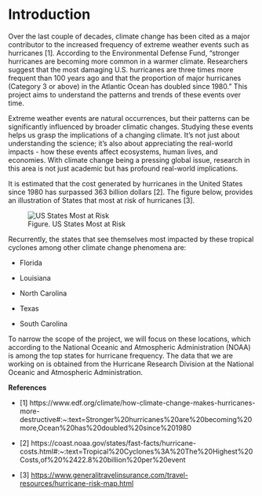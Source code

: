# Introduction

Over the last couple of decades, climate change has been cited as a major contributor to the increased frequency of extreme weather events such as hurricanes \[1\]. According to the Environmental Defense Fund, "stronger hurricanes are becoming more common in a warmer climate. Researchers suggest that the most damaging U.S. hurricanes are three times more frequent than 100 years ago and that the proportion of major hurricanes (Category 3 or above) in the Atlantic Ocean has doubled since 1980." This project aims to understand the patterns and trends of these events over time.

Extreme weather events are natural occurrences, but their patterns can be significantly influenced by broader climatic changes. Studying these events helps us grasp the implications of a changing climate. It's not just about understanding the science; it's also about appreciating the real-world impacts - how these events affect ecosystems, human lives, and economies. With climate change being a pressing global issue, research in this area is not just academic but has profound real-world implications.

It is estimated that the cost generated by hurricanes in the United States since 1980 has surpassed 363 billion dollars \[2\]. The figure below, provides an illustration of States that most at risk of hurricanes \[3\].

![Figure. US States Most at Risk](states_at_risk.png){alt="US States Most at Risk"}

Recurrently, the states that see themselves most impacted by these tropical cyclones among other climate change phenomena are:

-   Florida

-   Louisiana

-   North Carolina

-   Texas

-   South Carolina

To narrow the scope of the project, we will focus on these locations, which according to the National Oceanic and Atmospheric Administration (NOAA) is among the top states for hurricane frequency. The data that we are working on is obtained from the Hurricane Research Division at the National Oceanic and Atmospheric Administration.

**References**

-   \[1\] https://www.edf.org/climate/how-climate-change-makes-hurricanes-more-destructive#:\~:text=Stronger%20hurricanes%20are%20becoming%20more,Ocean%20has%20doubled%20since%201980

-   \[2\] https://coast.noaa.gov/states/fast-facts/hurricane-costs.html#:\~:text=Tropical%20Cyclones%3A%20The%20Highest%20Costs,of%20%2422.8%20billion%20per%20event

-   \[3\] <https://www.generalitravelinsurance.com/travel-resources/hurricane-risk-map.html>
